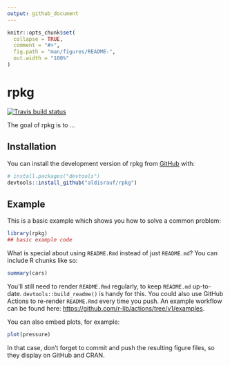```yaml
---
output: github_document
---
```


<!-- README.md is generated from README.Rmd. Please edit that file -->

```r
knitr::opts_chunk$set(
  collapse = TRUE,
  comment = "#>",
  fig.path = "man/figures/README-",
  out.width = "100%"
)
```

# rpkg

<!-- badges: start -->
[![Travis build status](https://travis-ci.com/aldisrauf/rpkg.svg?branch=master)](https://travis-ci.com/aldisrauf/rpkg)
<!-- badges: end -->

The goal of rpkg is to ...

## Installation

You can install the development version of rpkg from [GitHub](https://github.com/) with:

``` r
# install.packages("devtools")
devtools::install_github("aldisrauf/rpkg")
```

## Example

This is a basic example which shows you how to solve a common problem:

```r
library(rpkg)
## basic example code
```

What is special about using `README.Rmd` instead of just `README.md`? You can include R chunks like so:

```r
summary(cars)
```

You'll still need to render `README.Rmd` regularly, to keep `README.md` up-to-date. `devtools::build_readme()` is handy for this. You could also use GitHub Actions to re-render `README.Rmd` every time you push. An example workflow can be found here: <https://github.com/r-lib/actions/tree/v1/examples>.

You can also embed plots, for example:

```r
plot(pressure)
```

In that case, don't forget to commit and push the resulting figure files, so they display on GitHub and CRAN.
